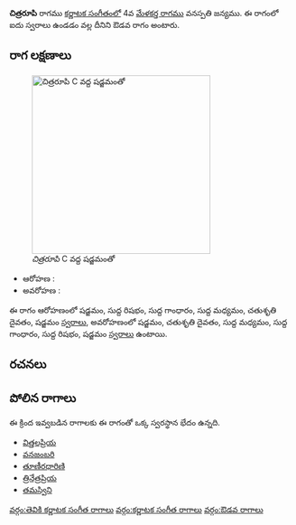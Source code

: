 {{Infobox ragam
	| name          	= చిత్రరూపి
	| synonym	    	= 
	| mela          	= 
	| chakra        	= 
	| janaka        	= 
	| type          	= ఔడవ
	| arohanam      	= {{svaraC|S|R1|G1|M1|D2|S'}} 
	| avarohanam    	= {{svaraC|S'|D2|M1|G1|R1|S}}
	| jeeva         	=
	| chhaya        	=
	| nyasa         	=
	| vishesha      	= 
	| equivalent  		= 
}}
{{కర్ణాటక సంగీత రాగాలు}}
'''చిత్రరూపి''' రాగము [[కర్ణాటక సంగీతం]]లో 4వ [[మేళకర్త రాగము]] వనస్పతి జన్యము.  ఈ రాగంలో ఐదు స్వరాలు ఉండడం వల్ల దీనిని ఔడవ రాగం అంటారు.


==రాగ లక్షణాలు==
[[Image:citrarupi_kb2wiki.png|thumb|right|316px|''చిత్రరూపి'' C వద్ద షడ్జమంతో]]

* ఆరోహణ : {{svaraC|S|R1|G1|M1|D2|S'}} 
* అవరోహణ : {{svaraC|S'|D2|M1|G1|R1|S}}

ఈ రాగం ఆరోహణంలో షడ్జమం, సుద్ద  రిషభం, సుద్ద  గాంధారం, సుద్ద మధ్యమం, చతుశృతి దైవతం, షడ్జమం [[స్వరాలు]], అవరోహణంలో షడ్జమం, చతుశృతి దైవతం, సుద్ద మధ్యమం, సుద్ద  గాంధారం, సుద్ద  రిషభం, షడ్జమం [[స్వరాలు]] ఉంటాయి.

==రచనలు==



==పోలిన రాగాలు==
ఈ క్రింద ఇవ్వబడిన రాగాలకు ఈ రాగంతో ఒక్క స్వరస్థాన భేదం ఉన్నది.
* [[విత్తలప్రియ]]
* [[వనజంబరి]]
* [[తూణీరధారిణి]]
* [[త్రినేత్రప్రియ]]
* [[తమస్విని]]



[[వర్గం:తెవికి కర్ణాటక సంగీత రాగాలు]]
[[వర్గం:కర్ణాటక సంగీత రాగాలు]]
[[వర్గం:ఔడవ రాగాలు]]